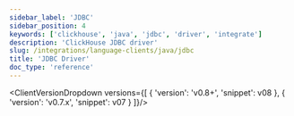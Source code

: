```yaml
---
sidebar_label: 'JDBC'
sidebar_position: 4
keywords: ['clickhouse', 'java', 'jdbc', 'driver', 'integrate']
description: 'ClickHouse JDBC driver'
slug: /integrations/language-clients/java/jdbc
title: 'JDBC Driver'
doc_type: 'reference'
---
```



<ClientVersionDropdown versions={[
    {
        'version': 'v0.8+',
        'snippet': v08
    },
    {
        'version': 'v0.7.x',
        'snippet': v07
    }
]}/>
